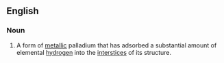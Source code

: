 ==English==

===Noun===
{{wikipedia}}
{{en-noun|head=[[palladium]] [[hydride]]|-}}

# {{context|chemistry|lang=en}} A form of [[metallic]] palladium that has adsorbed a substantial amount of elemental [[hydrogen]] into the [[interstice]]s of its structure.